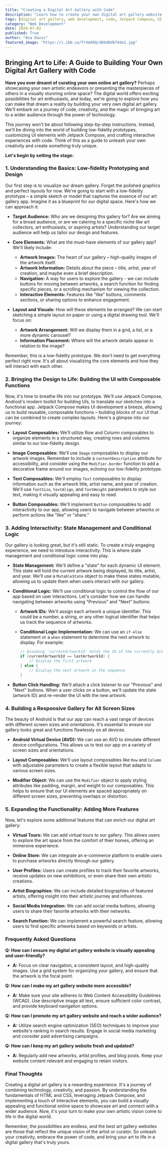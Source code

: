 ```yaml
---
title: "Creating a Digital Art Gallery with Code"
description: "Learn how to create your own digital art gallery website using code. This guide covers low-fidelity prototyping, UI design with Jetpack Compose, adding interactivity, and expanding functionality with features like virtual tours and online stores."
tags: [digital art gallery, web development, code, Jetpack Compose, UI design, low-fidelity prototyping, interactive elements, state management, responsive design, art website, online gallery, web design, mobile app development]
category: "Web Development"
date: 2024-07-02
published: True
author: "Ava Davis"
featured_image: "https://i.ibb.co/TrXmX6Q/d6bd0db74de1.jpg"
---
```


## Bringing Art to Life: A Guide to Building Your Own Digital Art Gallery with Code

**Have you ever dreamt of curating your own online art gallery?** Perhaps showcasing your own artistic endeavors or presenting the masterpieces of others in a visually stunning online space? The digital world offers exciting possibilities for art enthusiasts, and today, we're going to explore how you can make that dream a reality by building your very own digital art gallery. We'll embark on a journey of code, creativity, and the magic of bringing art to a wider audience through the power of technology.

This journey won't be about following step-by-step instructions. Instead, we'll be diving into the world of building low-fidelity prototypes, customizing UI elements with Jetpack Compose, and crafting interactive experiences with code.  Think of this as a guide to unleash your own creativity and create something truly unique.

**Let's begin by setting the stage:**

### 1.  Understanding the Basics: Low-fidelity Prototyping and Design

Our first step is to visualize our dream gallery. Forget the polished graphics and perfect layouts for now. We're going to start with a low-fidelity prototype – a simple sketch or model that captures the essence of our art gallery app. Imagine it as a blueprint for our digital space.  Here's how we can approach it:

- **Target Audience:**  Who are we designing this gallery for? Are we aiming for a broad audience, or are we catering to a specific niche like art collectors, art enthusiasts, or aspiring artists? Understanding our target audience will help us tailor our design and features.

- **Core Elements:**  What are the must-have elements of our gallery app? We'll likely include:

    - **Artwork Images:**  The heart of our gallery – high-quality images of the artwork itself.
    - **Artwork Information:** Details about the piece – title, artist, year of creation, and maybe even a brief description. 
    - **Navigation:** A way for users to explore the gallery - we can include buttons for moving between artworks, a search function for finding specific pieces, or a scrolling mechanism for viewing the collection.
    - **Interactive Elements:**  Features like "like" buttons, comments sections, or sharing options to enhance engagement.

- **Layout and Visuals:**  How will these elements be arranged? We can start sketching a simple layout on paper or using a digital drawing tool. We'll focus on:

    - **Artwork Arrangement:**  Will we display them in a grid, a list, or a more dynamic carousel? 
    - **Information Placement:** Where will the artwork details appear in relation to the image?

Remember, this is a low-fidelity prototype. We don't need to get everything perfect right now.  It's all about visualizing the core elements and how they will interact with each other.

### 2. Bringing the Design to Life: Building the UI with Composable Functions

Now, it's time to breathe life into our prototype. We'll use Jetpack Compose, Android's modern toolkit for building UIs, to translate our sketches into a functional app.  Jetpack Compose makes UI development a breeze, allowing us to build reusable, composable functions – building blocks of our UI that can be combined to create complex layouts.  Here's a glimpse into our journey:

- **Layout Composables:**  We'll utilize Row and Column composables to organize elements in a structured way, creating rows and columns similar to our low-fidelity design.

- **Image Composables:** We'll use `Image` composables to display our artwork images.  Remember to include a `contentDescription` attribute for accessibility, and consider using the `Modifier.border` function to add a decorative frame around our images, echoing our low-fidelity prototype.

- **Text Composables:** We'll employ `Text` composables to display information such as the artwork title, artist name, and year of creation.  We'll use `fontSize`, `textAlign`, and `fontWeight` parameters to style our text, making it visually appealing and easy to read.

- **Button Composables:** We'll implement `Button` composables to add interactivity to our app, allowing users to navigate between artworks or perform actions like "like" or "share."

### 3. Adding Interactivity:  State Management and Conditional Logic

Our gallery is looking great, but it's still static. To create a truly engaging experience, we need to introduce interactivity. This is where state management and conditional logic come into play.

- **State Management:**  We'll define a "state" for each dynamic UI element. This state will hold the current artwork being displayed, its title, artist, and year. We'll use a `MutableState` object to make these states mutable, allowing us to update them when users interact with our gallery.

- **Conditional Logic:** We'll use conditional logic to control the flow of our app based on user interactions. Let's consider how we can handle navigating between artworks using "Previous" and "Next" buttons:

    - **Artwork IDs:** We'll assign each artwork a unique identifier.  This could be a number, a string, or any other logical identifier that helps us track the sequence of artworks.

    - **Conditional Logic Implementation:**  We can use an `if-else` statement or a `when` statement to determine the next artwork to display. For example:

      ```kotlin
      // Assuming 'currentArtworkId' holds the ID of the currently displayed artwork
      if (currentArtworkId == lastArtworkId) {
          // Display the first artwork
      } else {
          // Display the next artwork in the sequence
      }
      ```

- **Button Click Handling:** We'll attach a click listener to our "Previous" and "Next" buttons.  When a user clicks on a button, we'll update the state (artwork ID) and re-render the UI with the new artwork.

### 4.  Building a Responsive Gallery for All Screen Sizes

The beauty of Android is that our app can reach a vast range of devices with different screen sizes and orientations. It's essential to ensure our gallery looks great and functions flawlessly on all devices.

- **Android Virtual Device (AVD):**  We can use an AVD to simulate different device configurations.  This allows us to test our app on a variety of screen sizes and orientations.

- **Layout Composables:** We'll use layout composables like `Row` and `Column` with adjustable parameters to create a flexible layout that adapts to various screen sizes.

- **Modifier Object:**  We can use the `Modifier` object to apply styling attributes like padding, margin, and weight to our composables. This helps to ensure that our UI elements are spaced appropriately on different screen sizes, preventing overlaps or distortion.

### 5.  Expanding the Functionality:  Adding More Features

Now, let's explore some additional features that can enrich our digital art gallery:

- **Virtual Tours:**   We can add virtual tours to our gallery. This allows users to explore the art space from the comfort of their homes, offering an immersive experience.

- **Online Store:**  We can integrate an e-commerce platform to enable users to purchase artworks directly through our gallery.

- **User Profiles:**  Users can create profiles to track their favorite artworks, receive updates on new exhibitions, or even share their own artistic creations.

- **Artist Biographies:**  We can include detailed biographies of featured artists, offering insight into their artistic journey and influences.

- **Social Media Integration:**  We can add social media buttons, allowing users to share their favorite artworks with their networks.

- **Search Function:**  We can implement a powerful search feature, allowing users to find specific artworks based on keywords or artists.

### Frequently Asked Questions

**Q: How can I ensure my digital art gallery website is visually appealing and user-friendly?**
- **A:** Focus on clear navigation, a consistent layout, and high-quality images.  Use a grid system for organizing your gallery, and ensure that the artwork is the focal point.

**Q: How can I make my art gallery website more accessible?**
- **A:**  Make sure your site adheres to Web Content Accessibility Guidelines (WCAG). Use descriptive image alt text, ensure sufficient color contrast, and provide keyboard navigation options.

**Q: How can I promote my art gallery website and reach a wider audience?**
- **A:** Utilize search engine optimization (SEO) techniques to improve your website's ranking in search results.  Engage in social media marketing and consider paid advertising campaigns.

**Q: How can I keep my art gallery website fresh and updated?**
- **A:** Regularly add new artworks, artist profiles, and blog posts. Keep your website content relevant and engaging to retain visitors.

### Final Thoughts

Creating a digital art gallery is a rewarding experience. It's a journey of combining technology, creativity, and passion.  By understanding the fundamentals of HTML and CSS, leveraging Jetpack Compose, and implementing a touch of interactive elements, you can build a visually appealing and functional online space to showcase art and connect with a wider audience.  Now, it's your turn to make your own artistic vision come to life in the digital world.

Remember, the possibilities are endless, and the best art gallery websites are those that reflect the unique vision of the artist or curator. So unleash your creativity, embrace the power of code, and bring your art to life in a digital gallery that's truly yours.
